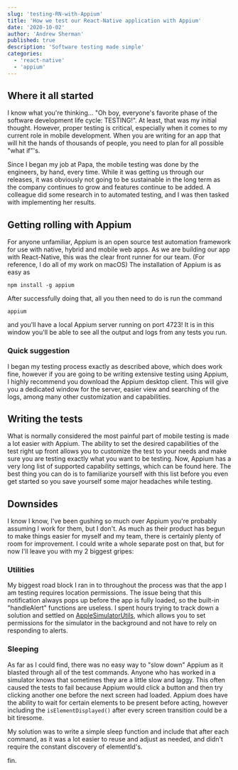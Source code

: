 ```yaml
---
slug: 'testing-RN-with-Appium'
title: 'How we test our React-Native application with Appium'
date: '2020-10-02'
author: 'Andrew Sherman'
published: true
description: 'Software testing made simple'
categories:
  - 'react-native'
  - 'appium'
---
```


## Where it all started

I know what you're thinking... "Oh boy, everyone's favorite phase of the software development life cycle: TESTING!". At least, that was my initial thought. However, proper testing is critical, especially when it comes to my current role in mobile development. When you are writing for an app that will hit the hands of thousands of people, you need to plan for all possible "what if"'s.

Since I began my job at Papa, the mobile testing was done by the engineers, by hand, every time. While it was getting us through our releases, it was obviously not going to be sustainable in the long term as the company continues to grow and features continue to be added. A colleague did some research in to automated testing, and I was then tasked with implementing her results.

## Getting rolling with Appium

For anyone unfamiliar, Appium is an open source test automation framework for use with native, hybrid and mobile web apps. As we are building our app with React-Native, this was the clear front runner for our team. (For reference, I do all of my work on macOS) The installation of Appium is as easy as

```npm install -g appium```

After successfully doing that, all you then need to do is run the command 

```appium```

 and you'll have a local Appium server running on port 4723! It is in this window you'll be able to see all the output and logs from any tests you run.

### Quick suggestion
I began my testing process exactly as described above, which does work fine, however if you are going to be writing extensive testing using Appium, I highly recommend you download the Appium desktop client. This will give you a dedicated window for the server, easier view and searching of the logs, among many other customization and capabilities.

## Writing the tests
What is normally considered the most painful part of mobile testing is made a lot easier with Appium. The ability to set the desired capabilities of the test right up front allows you to customize the test to your needs and make sure you are testing exactly what you want to be testing. Now, Appium has a very long list of supported capability settings, which can be found here. The best thing you can do is to familiarize yourself with this list before you even get started so you save yourself some major headaches while testing.

## Downsides
I know I know, I've been gushing so much over Appium you're probably assuming I work for them, but I don't. As much as their product has begun to make things easier for myself and my team, there is certainly plenty of room for improvement. I could write a whole separate post on that, but for now I'll leave you with my 2 biggest gripes:

### Utilities
My biggest road block I ran in to throughout the process was that the app I am testing requires location permissions. The issue being that this notification always pops up before the app is fully loaded, so the built-in "handleAlert" functions are useless. I spent hours trying to track down a solution and settled on [AppleSimulatorUtils](https://github.com/wix/AppleSimulatorUtils), which allows you to set permissions for the simulator in the background and not have to rely on responding to alerts.

### Sleeping
As far as I could find, there was no easy way to "slow down" Appium as it blasted through all of the test commands. Anyone who has worked in a simulator knows that sometimes they are a little slow and laggy. This often caused the tests to fail because Appium would click a button and then try clicking another one before the next screen had loaded. Appium does have the ability to wait for certain elements to be present before acting, however including the `isElementDisplayed()` after every screen transition could be a bit tiresome.

My solution was to write a simple sleep function and include that after each command, as it was a lot easier to reuse and adjust as needed, and didn't require the constant discovery of elementId's.

fin. 